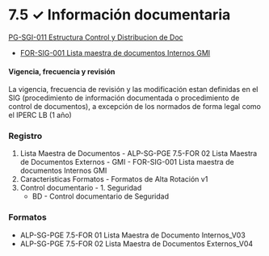 # 7.5 ✓ Información documentaria

  [PG-SGI-011 Estructura Control y Distribucion de Doc](https://gmiperu.sharepoint.com/:b:/r/sites/ESTRUCTURASIGGMI/Documentos%20compartidos/ESTRUCTURA%20SIG%20GMI/7.5%20INFORMACI%C3%93N%20DOCUMENTADA/1.%20Procedimiento/PG-SGI-011%20Estructura%20Control%20y%20Distribucion%20de%20Doc.pdf?csf=1&web=1&e=P31gTp)

- [FOR-SIG-001 Lista maestra de documentos Internos GMI](https://gmiperu.sharepoint.com/:x:/r/sites/ESTRUCTURASIGGMI/Documentos%20compartidos/ESTRUCTURA%20SIG%20GMI/7.5%20INFORMACI%C3%93N%20DOCUMENTADA/3.%20Registros/1.%20Lista%20Maestra%20de%20Documentos/FOR-SIG-001%20Lista%20maestra%20de%20documentos%20Internos%20GMI.xlsx?d=wf6ea3a279d184f8989e86a56164049ab&csf=1&web=1&e=vMdTD3)

#### Vigencia, frecuencia y revisión
La vigencia, frecuencia de revisión y las modificación estan definidas en el SIG (procedimiento de información documentada o procedimiento de control de documentos), a excepción de los normados de forma legal como el IPERC LB (1 año)

### Registro
  1. Lista Maestra de Documentos
    - ALP-SG-PGE 7.5-FOR 02 Lista Maestra de Documentos Externos - GMI
    - FOR-SIG-001 Lista maestra de documentos Internos GMI
  2. Caracteristicas Formatos
    - Formatos de Alta Rotación v1
  3. Control documentario
    - 1. Seguridad
      * BD - Control documentario de Seguridad

### Formatos
  - ALP-SG-PGE 7.5-FOR 01 Lista Maestra de Documento Internos_V03
  - ALP-SG-PGE 7.5-FOR 02 Lista Maestra de Documentos Externos_V04
